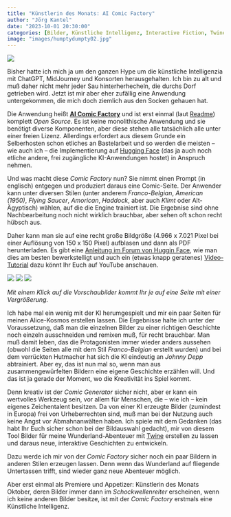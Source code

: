 ```yaml
---
title: "Künstlerin des Monats: AI Comic Factory"
author: "Jörg Kantel"
date: "2023-10-01 20:30:00"
categories: [Bilder, Künstliche Intelligenz, Interactive Fiction, Twine]
image: "images/humptydumpty02.jpg"
---
```


[![](images/humptydumpty02-b.jpg)](https://www.flickr.com/photos/schockwellenreiter/53226621561/)

Bisher hatte ich mich ja um den ganzen Hype um die künstliche Intelligenzia mit ChatGPT, MidJourney und Konsorten herausgehalten. Ich bin zu alt und muß daher nicht mehr jeder Sau hinterherhecheln, die durchs Dorf getrieben wird. Jetzt ist mir aber eher zufällig eine Anwendung untergekommen, die mich doch ziemlich aus den Socken gehauen hat.

Die Anwendung heißt **[AI Comic Factory](https://huggingface.co/spaces/jbilcke-hf/ai-comic-factory)** und ist erst einmal (laut [Readme](https://huggingface.co/spaces/jbilcke-hf/ai-comic-factory/blob/main/README.md)) komplett *Open Source*. Es ist keine monolithische Anwendung und sie benötigt diverse Komponenten, aber diese stehen alle tatsächlich alle unter einer freien Lizenz. Allerdings erfordert aus diesem Grunde ein Selberhosten schon etliches an Bastelarbeit und so werden die meisten -- wie auch ich -- die Implementierung auf [Hugging Face](https://huggingface.co/) (das ja auch noch etliche andere, frei zugängliche KI-Anwendungen hostet) in Anspruch nehmen.

Und was macht diese *Comic Factory* nun? Sie nimmt einen Prompt (in englisch) entgegen und produziert daraus eine Comic-Seite. Der Anwender kann unter diversen Stilen (unter anderem *Franco-Belgian*, *American (1950)*, *Flying Saucer*, *Amorican*, *Haddock*, aber auch *Klimt* oder Alt-Ägyptisch) wählen, auf die die Engine trainiert ist. Die Ergebnise sind ohne Nachbearbeitung noch nicht wirklich brauchbar, aber sehen oft schon recht hübsch aus.

Daher kann man sie auf eine recht große Bildgröße (4.966&nbsp;x&nbsp;7.021 Pixel bei einer Auflösung von 150&nbsp;x&nbsp;150 Pixel) aufblasen und dann als PDF herunterladen. Es gibt eine [Anleitung im Forum von Huggin Face](https://huggingface.co/spaces/jbilcke-hf/ai-comic-factory/discussions/105#64f84d182f7d3d945cdde3d2), wie man dies am besten bewerkstelligt und auch ein (etwas knapp geratenes) [Video-Tutorial](https://www.youtube.com/watch?v=ZSyEQPqSWuk) dazu könnt Ihr Euch auf YouTube anschauen.

[![](images/humptydumpty02-o.jpg)](https://www.flickr.com/photos/schockwellenreiter/53226621561/)&nbsp;[![](images/madhatter_01-o.jpg)](https://www.flickr.com/photos/schockwellenreiter/53226955969/)&nbsp;[![](images/humptydumpty01-o.jpg)](https://www.flickr.com/photos/schockwellenreiter/53226940414/)

*Mit einem Klick auf die Vorschaubilder kommt Ihr je auf eine Seite mit einer Vergrößerung.*

Ich habe mal ein wenig mit der KI herumgespielt und mir ein paar Seiten für meinen Alice-Kosmos erstellen lassen. Die Ergebnisse halte ich unter der Voraussetzung, daß man die einzelnen Bilder zu einer richtigen Geschichte noch einzeln ausschneiden und remixen muß, für recht brauchbar. Man muß damit leben, das die Protagonisten immer wieder anders aussehen (obwohl die Seiten alle mit dem Stil *Franco-Belgian* erstellt wurden) und bei dem verrückten Hutmacher hat sich die KI eindeutig an *Johnny Depp* abtrainiert. Aber ey, das ist nun mal so, wenn man aus zusammengewürfelten Bildern eine eigene Geschichte erzählen will. Und das ist ja gerade der Moment, wo die Kreativität ins Spiel kommt.

Denn kreativ ist der *Comic Generator* sicher nicht, aber er kann ein wertvolles Werkzeug sein, vor allem für Menschen, die -- wie ich -- kein eigenes Zeichentalent besitzen. Da von einer KI erzeugte Bilder (zumindest in Europa) frei von Urheberrechten sind, muß man bei der Nutzung auch keine Angst vor Abmahnanwälten haben. Ich spiele mit dem Gedanken (das habt Ihr Euch sicher schon bei der Bildauswahl gedacht), mir von diesem Tool Bilder für meine Wunderland-Abenteuer mit [Twine](http://cognitiones.kantel-chaos-team.de/multimedia/spieleprogrammierung/twine2.html) erstellen zu lassen und daraus neue, interaktive Geschichten zu entwickeln.

Dazu werde ich mir von der *Comic Factory* sicher noch ein paar Bildern in anderen Stilen erzeugen lassen. Denn wenn das Wunderland auf fliegende Untertassen trifft, sind wieder ganz neue Abenteuer möglich.

Aber erst einmal als Premiere und Appetizer: Künstlerin des Monats Oktober, deren Bilder immer dann im *Schockwellenreiter* erscheinen, wenn ich keine anderen Bilder besitze, ist mit der *Comic Factory* erstmals eine Künstliche Intelligenz.